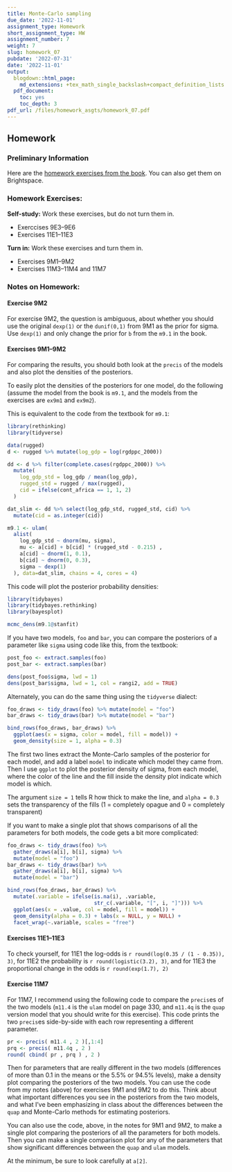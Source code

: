 ```yaml
---
title: Monte-Carlo sampling
due_date: '2022-11-01'
assignment_type: Homework
short_assignment_type: HW
assignment_number: 7
weight: 7
slug: homework_07
pubdate: '2022-07-31'
date: '2022-11-01'
output:
  blogdown::html_page:
    md_extensions: +tex_math_single_backslash+compact_definition_lists
  pdf_document:
    toc: yes
    toc_depth: 3
pdf_url: /files/homework_asgts/homework_07.pdf
---
```

## Homework

### Preliminary Information

Here are the [homework exercises from the book](/files/homework_docs/McElreath-Ch-9-11-homework.pdf). You can also get them on Brightspace.

### Homework Exercises:



**Self-study:** Work these exercises, but do not turn them in.

* Exerccises 9E3--9E6
* Exercises 11E1--11E3

**Turn in:** Work these exercises and turn them in.

* Exercises 9M1--9M2
* Exercises 11M3--11M4 and 11M7

### Notes on Homework:


#### Exercise 9M2

For exercise 9M2, the question is ambiguous, about whether you should 
use the original `dexp(1)` or the `dunif(0,1)` from 9M1 as the prior for
sigma. Use `dexp(1)` and only change the prior for `b` from the `m9.1` in the 
book.

#### Exercises 9M1--9M2

For comparing the results, you should both look at the `precis` of the models
and also plot the densities of the posteriors.

To easily plot the densities of the posteriors for one model, do the
following (assume the model from the book is `m9.1`, and the models from the
exercises are `ex9m1` and `ex9m2`).

This is equivalent to the code from the textbook for `m9.1`:
  
```r
library(rethinking)
library(tidyverse)

data(rugged)
d <- rugged %>% mutate(log_gdp = log(rgdppc_2000))

dd <- d %>% filter(complete.cases(rgdppc_2000)) %>%
  mutate(
    log_gdp_std = log_gdp / mean(log_gdp),
    rugged_std = rugged / max(rugged),
    cid = ifelse(cont_africa == 1, 1, 2)
  )

dat_slim <- dd %>% select(log_gdp_std, rugged_std, cid) %>%
  mutate(cid = as.integer(cid))

m9.1 <- ulam(
  alist(
    log_gdp_std ~ dnorm(mu, sigma),
    mu <- a[cid] + b[cid] * (rugged_std - 0.215) ,
    a[cid] ~ dnorm(1, 0.1),
    b[cid] ~ dnorm(0, 0.3),
    sigma ~ dexp(1)
  ), data=dat_slim, chains = 4, cores = 4)
```

This code will plot the posterior probability densities:
  
```r
library(tidybayes)
library(tidybayes.rethinking)
library(bayesplot)

mcmc_dens(m9.1@stanfit)
```

If you have two models, `foo` and `bar`, you can compare the 
posteriors of a parameter like `sigma` using code like this, from the
textbook:
  
```r
post_foo <- extract.samples(foo)
post_bar <- extract.samples(bar)

dens(post_foo$sigma, lwd = 1)
dens(post_bar$sigma, lwd = 1, col = rangi2, add = TRUE)
```

Alternately, you can do the same thing using the `tidyverse` dialect:
  
```r
foo_draws <- tidy_draws(foo) %>% mutate(model = "foo")
bar_draws <- tidy_draws(bar) %>% mutate(model = "bar")

bind_rows(foo_draws, bar_draws) %>% 
  ggplot(aes(x = sigma, color = model, fill = model)) + 
  geom_density(size = 1, alpha = 0.3)
```

The first two lines extract the Monte-Carlo samples of the posterior for each
model, and add a label `model` to indicate which model they came from.
Then I use `ggplot` to plot the posterior density of sigma, from each model,
where the color of the line and the fill inside the density plot indicate which
model is which.

The argument `size = 1` tells R how thick to make the line, and `alpha = 0.3`
sets the transparency of the fills (1 = completely opague and 
                                    0 = completely transparent)

If you want to make a single plot that shows comparisons of all the parameters 
for both models, 
the code gets a bit more complicated:
  
```r
foo_draws <- tidy_draws(foo) %>%
  gather_draws(a[i], b[i], sigma) %>%
  mutate(model = "foo")
bar_draws <- tidy_draws(bar) %>%
  gather_draws(a[i], b[i], sigma) %>%
  mutate(model = "bar")

bind_rows(foo_draws, bar_draws) %>% 
  mutate(.variable = ifelse(is.na(i), .variable,
                            str_c(.variable, "[", i, "]"))) %>%
  ggplot(aes(x = .value, col = model, fill = model)) + 
  geom_density(alpha = 0.3) + labs(x = NULL, y = NULL) + 
  facet_wrap(~.variable, scales = "free")

```

#### Exercises 11E1--11E3

To check yourself, for 11E1 the log-odds is `r round(log(0.35 / (1 - 0.35)), 3)`, for 11E2 the probability is `r round(logistic(3.2), 3)`, and for 11E3 the proportional change in the odds is `r round(exp(1.7), 2)`

#### Exercise 11M7

For 11M7, I recommend using the following code to compare the 
`precis`es of the two models (`m11.4` is the `ulam` model on page 330, and 
`m11.4q` is the `quap` version model that you should write for this
exercise).
This code prints the two `precis`es side-by-side with each row representing
a different parameter.

```r
pr <- precis( m11.4 , 2 )[,1:4]
prq <- precis( m11.4q , 2 )
round( cbind( pr , prq ) , 2 )
```

Then for parameters that are really different in the two models
(differences of more than 0.1 in the means or the 5.5% or 94.5% levels),
make a density plot comparing the posteriors of the two models. 
You can use the code from my notes (above) for exercises 9M1 and 9M2 to do this.
Think about what important differences you see in the posteriors from the 
two models, and what I've been emphasizing in class about the differences 
between the `quap` and Monte-Carlo methods for estimating posteriors.

You can also use the code, above, in the notes for 9M1 and 9M2, to
make a single plot comparing the posteriors of all the parameters for
both models. Then you can make a single comparison plot for any of 
the parameters that show significant differences between the `quap`
and `ulam` models.

At the minimum, be sure to look carefully at `a[2]`.